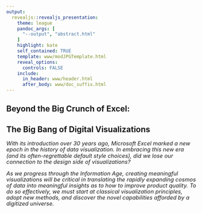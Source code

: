 ```yaml
---
output: 
  revealjs::revealjs_presentation:
    theme: league
    pandoc_args: [
      "--output", "abstract.html"
    ]
    highlight: kate
    self_contained: TRUE
    template: www/modJPGTemplate.html
    reveal_options:
      controls: FALSE
    include:
      in_header: www/header.html
      after_body: www/doc_suffix.html
---
```


## Beyond the Big Crunch of Excel: {data-background='https://www.nasa.gov/sites/default/files/styles/full_width_feature/public/thumbnails/image/northamerica_vir_2018111_lrg.jpg'} 
<h2>The Big Bang of Digital Visualizations</h2> 

<div style="text-align: left; font-size: 105%">
<p style="line-height: 1.1">
*With its introduction over 30 years ago, Microsoft Excel marked a new epoch in the history of data visualization. In embracing this new era (and its often-regrettable default style choices), did we lose our connection to the design side of visualizations?*
</p>
<p style="line-height: 1.1">
*As we progress through the Information Age, creating meaningful visualizations will be critical in translating the rapidly expanding cosmos of data into meaningful insights as to how to improve product quality.  To do so effectively, we must start at classical visualization principles, adopt new methods, and discover the novel capabilities afforded by a digitized universe.*
</p>
</div>